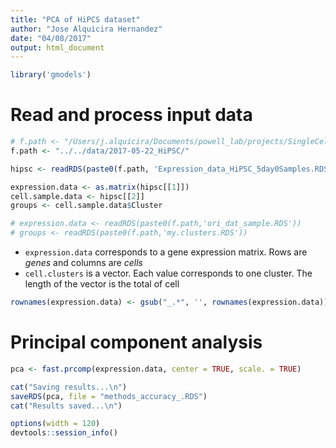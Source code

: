 ```yaml
---
title: "PCA of HiPCS dataset"
author: "Jose Alquicira Hernandez"
date: "04/08/2017"
output: html_document
---
```


```r
library('gmodels')
```

# Read and process input data

```r
# f.path <- "/Users/j.alquicira/Documents/powell_lab/projects/SingleCell_Prediction/data/04-08-2017_HiPSC/"
f.path <- "../../data/2017-05-22_HiPSC/"

hipsc <- readRDS(paste0(f.path, 'Expression_data_HiPSC_5day0Samples.RDS'))

expression.data <- as.matrix(hipsc[[1]])
cell.sample.data <- hipsc[[2]]
groups <- cell.sample.data$Cluster

# expression.data <- readRDS(paste0(f.path,'ori_dat_sample.RDS'))
# groups <- readRDS(paste0(f.path,'my.clusters.RDS'))
```


- `expression.data` corresponds to a gene expression matrix. Rows are *genes* and columns are *cells*
- `cell.clusters` is a vector. Each value corresponds to one cluster. The length of the vector is the total of cell


```r
rownames(expression.data) <- gsub("_.*", '', rownames(expression.data))
```

# Principal component analysis

```r
pca <- fast.prcomp(expression.data, center = TRUE, scale. = TRUE)
```


```r
cat("Saving results...\n")
saveRDS(pca, file = "methods_accuracy_.RDS")
cat("Results saved...\n")
```

```r
options(width = 120)
devtools::session_info()
```
